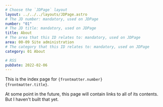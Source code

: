 ```yaml
---
# Choose the `JDPage` layout
layout: ../../../layouts/JDPage.astro
# The JD number: mandatory, used on JDPage
number: "01"
# The JD title: mandatory, used on JDPage
title: About
# The area that this ID relates to: mandatory, used on JDPage
area: 00-09 Site administration
# The category that this ID relates to: mandatory, used on JDPage
category: 01 About

# RSS
pubDate: 2022-02-06
---
```


This is the index page for <code>{frontmatter.number} {frontmatter.title}</code>.

At some point in the future, this page will contain links to all of its contents. But I haven't built that yet.
